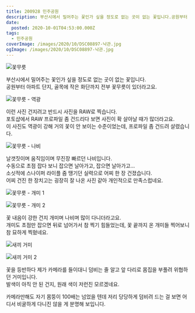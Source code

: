 ```yaml
---
title: 200928 민주공원
description: 부산시에서 밀어주는 꽃인가 싶을 정도로 없는 곳이 없는 꽃입니다.공원부터 아파트 단지, 골목에 작은 화단까지 전부 꽃무릇이 있더라고요. 이런 사진 건지려고 반드시 사진을 RAW로 찍습니다.포토샵에서 RAW 프로파일 좀 건드리다 보면 사진이 확 살아날 때가 많더라고요.이 사진도 역광이 강해 거의 꽃이 안 보이는 수준이었는데, 프로파일 좀 건드려 살렸습니다. 날갯짓이며 움직임이며 무진장 빠르던 나비입니다.수동으로 초점 잡다 보니 잡으면
date:
  posted: 2020-10-01T04:53:00.000Z
tags:
  - 민주공원
coverImage: /images/2020/10/DSC08897-낙관.jpg
ogImage: /images/2020/10/DSC08897-낙관.jpg
---
```


![꽃무릇](https://lh3.googleusercontent.com/pw/ACtC-3d3Rt4ikUuMVt94xdmPovRE7kNC5vpFRR9Dt9beae_Pjo8BNbbzHvVuLdR5Z7G4lS-w0FP-0VnErOWpg9oJg7Etwe6elWbOiBS-5SWTpbwUyJDNKGpa1_i12jw4AHOZuS64AXAu9Pl3H7F5xX8_2yv5)

부산시에서 밀어주는 꽃인가 싶을 정도로 없는 곳이 없는 꽃입니다.  
공원부터 아파트 단지, 골목에 작은 화단까지 전부 꽃무릇이 있더라고요.

![꽃무릇 - 역광](https://lh3.googleusercontent.com/pw/ACtC-3difF_WetXnDStt85yowTBRIKB9fmi8zVLkwC3Q-2mFyT2C_NHUBz1GcHyUS2Yx0yM2TIC8rv8l9uOzyOLOR2mO23JAyZB974CsNpPMaReBraS6V0xS8bXuRfMYVfk_pQ4WY2Bc1QqK1c7WW2oVzqby)

이런 사진 건지려고 반드시 사진을 RAW로 찍습니다.  
포토샵에서 RAW 프로파일 좀 건드리다 보면 사진이 확 살아날 때가 많더라고요.  
이 사진도 역광이 강해 거의 꽃이 안 보이는 수준이었는데, 프로파일 좀 건드려 살렸습니다.

![꽃무릇 - 나비](https://lh3.googleusercontent.com/pw/ACtC-3f4ZP1FyuQkqIkH4b6aSPDJWqy8YC3nMu38HFjQ3602kFSK2vQxRj-EczGRbubhgx0yorAjt4vE3KKay1CQV0ss6YzI9MtnypHINH_K1w0b1O7rUofIDiCwYpayuw8KQ9Dr8mPqyfm5UJj-OjBEV4P6)

날갯짓이며 움직임이며 무진장 빠르던 나비입니다.  
수동으로 초점 잡다 보니 잡으면 날아가고, 잡으면 날아가고…  
소싯적에 스나이퍼 라이플 줌 땡기던 실력으로 어찌 한 장 건졌습니다.  
어찌 건진 한 장치고는 굉장히 잘 나온 사진 같아 개인적으로 만족스럽네요.

![꽃무릇 - 개미 1](https://lh3.googleusercontent.com/pw/ACtC-3ckpu76rvPgkvlLh6KWGz4IQiYBdNtilAzfI9Hnmjy-OiDEZtkRbIMCSwenNVo3QpZ4o2ZEX8whkcf5cdMiY4Iut28W0-Sew6TxPHHiZmz1JF1Anhf2P5kD3sekQ8ayIuCZENvX1zOpuIwSdZnFEvTl)

![꽃무릇 - 개미 2](https://lh3.googleusercontent.com/pw/ACtC-3fh5UigGzVtzn9TkjM4NtR_-anIT0zViYamVPGvs7fPpBrN3RT88s5soMnXRgYWnS3pDxYE842HMTjZL3R9eYaR9_qevl7ySgVm_pGDPuoBbsd498fG929s5OfiZSoACXSWB3drIMDMUrHqyaXr7VZA)

꽃 내음이 강한 건지 개미며 나비며 많이 다니더라고요.  
개미도 초점만 잡으면 뒤로 넘어가서 참 찍기 힘들었는데, 꽃 끝까지 온 개미들 찍어보니 참 묘하게 찍혔네요.

![새끼 거미](https://lh3.googleusercontent.com/pw/ACtC-3f6p52HAIk-To2bEBVEQa8gHb-AczomtrqvJ5hO00c0ovMM0JtaeoSB2jcoFIprAWsZa79cJEoPanSuPF2euqVY9vDGRqs06E_Lv1EGGZyTld4_70TpinHkzVDCc0Kx5FsbNLTuFoSyv2gnl5PB7kiO)

![새끼 거미 2](https://lh3.googleusercontent.com/pw/ACtC-3cAxcHLzjmJtQ-wW9PlsaqVxyb1egcMwYBBJsdTsdOrWFcuHGUHz6R2MiiN1WCzFA1Vuz1lLA892tPMNhfvLG6VtPqVSUcUwtfBKTQDmlwFfR7I-tWfqJIGHY5HFt7oiXb1gBto-hH-1Tv8tzaRUtO_)

꽃을 등반하다 제가 카메라를 들이대니 덤비는 줄 알고 앞 다리로 몸집을 부풀려 위협하던 거미입니다.  
발색이 아직 안 된 건지, 원래 색이 저런진 모르겠네요.

카메라만해도 자기 몸뚱이 100배는 넘었을 텐데 저리 당당하게 덤비려 드는 걸 보면 어디서 비굴하게 다니진 않을 게 분명해 보입니다.